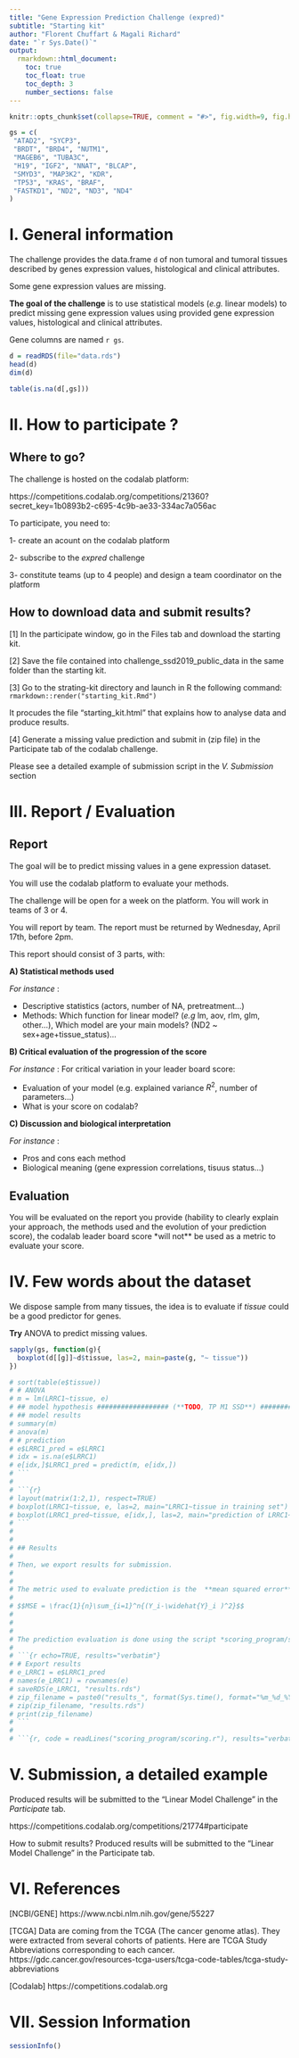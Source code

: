```yaml
---
title: "Gene Expression Prediction Challenge (expred)"
subtitle: "Starting kit"
author: "Florent Chuffart & Magali Richard"
date: "`r Sys.Date()`"
output: 
  rmarkdown::html_document:
    toc: true
    toc_float: true
    toc_depth: 3
    number_sections: false
---
```


```r
knitr::opts_chunk$set(collapse=TRUE, comment = "#>", fig.width=9, fig.height=6, eval=TRUE, echo=FALSE, results="hide")

gs = c(
 "ATAD2", "SYCP3",
 "BRDT", "BRD4", "NUTM1",
 "MAGEB6", "TUBA3C",
 "H19", "IGF2", "NNAT", "BLCAP",
 "SMYD3", "MAP3K2", "KDR",
 "TP53", "KRAS", "BRAF",
 "FASTKD1", "ND2", "ND3", "ND4" 
)

```


# I. General information


The challenge provides the data.frame `d` of non tumoral and tumoral tissues described by genes expression values, histological and clinical attributes.

Some gene expression values are missing.

**The goal of the challenge** is to use statistical models (*e.g.* linear models) to predict missing gene expression values using provided gene expression values, histological and clinical attributes.

Gene columns are named `r gs`.


```r
d = readRDS(file="data.rds")
head(d)
dim(d)
```



```r
table(is.na(d[,gs]))
```

# II. How to participate ?

## Where to go? 

The challenge is hosted on the codalab platform:

https://competitions.codalab.org/competitions/21360?secret_key=1b0893b2-c695-4c9b-ae33-334ac7a056ac

To participate, you need to:

1- create an acount on the codalab platform

2- subscribe to the *expred* challenge

3- constitute teams (up to 4 people) and design a team coordinator on the platform

## How to download data and submit results?

[1] In the participate window, go in the Files tab and download the starting kit.

[2] Save the file contained into challenge_ssd2019_public_data in the same folder than the starting kit.

[3] Go to the strating-kit directory and launch in R the following command: `rmarkdown::render("starting_kit.Rmd")`

It procudes the file "starting_kit.html" that explains how to analyse data and produce results.

[4] Generate a missing value prediction and submit in (zip file) in the Participate tab of the codalab challenge.

Please see a detailed example of submission script in the *V. Submission* section



# III. Report / Evaluation

## Report

The goal will be to predict missing values in a gene expression dataset. 

You will use the codalab platform to evaluate your methods. 

The challenge will be open for a week on the platform.
You will work in teams of 3 or 4.

You will report by team. 
The report must be returned by Wednesday, April 17th, before 2pm.

This report should consist of 3 parts, with:

**A) Statistical methods used**

*For instance* :

- Descriptive statistics (actors, number of NA, pretreatment...)
- Methods: Which function for linear model? (*e.g* lm, aov, rlm, glm, other...), Which model are your main models? (ND2 ~ sex+age+tissue_status)...

**B) Critical evaluation of the progression of the score**

*For instance* :
For critical variation in your leader board score:

- Evaluation of your model (e.g. explained variance $R^2$, number of parameters...)
- What is your score on codalab?
    
**C) Discussion and biological interpretation**

*For instance* :

- Pros and cons each method  
- Biological meaning (gene expression correlations, tisuus status...)

## Evaluation

You will be evaluated on the report you provide (hability to clearly explain your approach, the methods used and the evolution of your prediction score), the codalab leader board score *will not** be used as a metric to evaluate your score. 








# IV. Few words about the dataset 

We dispose sample from many tissues, the idea is to evaluate if *tissue* could be a good predictor for genes.


**Try** ANOVA to predict missing values.


```r
sapply(gs, function(g){
  boxplot(d[[g]]~d$tissue, las=2, main=paste(g, "~ tissue"))  
})
```
```r
# sort(table(e$tissue))
# # ANOVA
# m = lm(LRRC1~tissue, e)
# ## model hypothesis ################## (**TODO, TP M1 SSD**) ##################
# ## model results
# summary(m)
# anova(m)
# # prediction
# e$LRRC1_pred = e$LRRC1
# idx = is.na(e$LRRC1)
# e[idx,]$LRRC1_pred = predict(m, e[idx,])
# ```
#
# ```{r}
# layout(matrix(1:2,1), respect=TRUE)
# boxplot(LRRC1~tissue, e, las=2, main="LRRC1~tissue in training set")
# boxplot(LRRC1_pred~tissue, e[idx,], las=2, main="prediction of LRRC1~tissue")
# ```
#
#
# ## Results
#
# Then, we export results for submission.
#
#
# The metric used to evaluate prediction is the  **mean squared error** (MSE)
#
# $$MSE = \frac{1}{n}\sum_{i=1}^n{(Y_i-\widehat{Y}_i )^2}$$
#
#
#
# The prediction evaluation is done using the script *scoring_program/scoring.r* (provided).
#
# ```{r echo=TRUE, results="verbatim"}
# # Export results
# e_LRRC1 = e$LRRC1_pred
# names(e_LRRC1) = rownames(e)
# saveRDS(e_LRRC1, "results.rds")
# zip_filename = paste0("results_", format(Sys.time(), format="%m_%d_%Y_%s"), ".zip")
# zip(zip_filename, "results.rds")
# print(zip_filename)
# ```
#
# ```{r, code = readLines("scoring_program/scoring.r"), results="verbatim"}
```



# V. Submission, a detailed example

Produced results will be submitted to the "Linear Model Challenge" in the *Participate* tab.

https://competitions.codalab.org/competitions/21774#participate

How to submit results?
Produced results will be submitted to the “Linear Model Challenge” in the Participate tab.








# VI. References 


[NCBI/GENE] https://www.ncbi.nlm.nih.gov/gene/55227

[TCGA] Data are coming from the TCGA (The cancer genome atlas). 
They were extracted from several cohorts of patients. 
Here are TCGA Study Abbreviations corresponding to each cancer. 
https://gdc.cancer.gov/resources-tcga-users/tcga-code-tables/tcga-study-abbreviations

[Codalab] https://competitions.codalab.org







# VII. Session Information

```r
sessionInfo()
```


